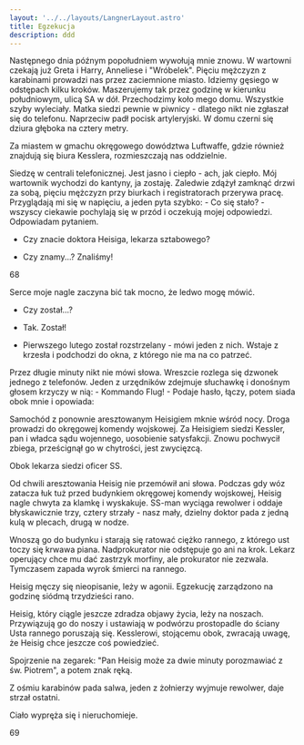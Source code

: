 ```yaml
---
layout: '../../layouts/LangnerLayout.astro'
title: Egzekucja
description: ddd
---
```


Następnego dnia późnym popołudniem wywołują mnie znowu. W wartowni czekają już Greta i Harry, Anneliese i "Wróbelek". Pięciu mężczyzn z karabinami prowadzi nas przez zaciemnione miasto. Idziemy gęsiego w odstępach kilku kroków. Maszerujemy tak przez godzinę w kierunku południowym, ulicą SA w dół. Przechodzimy koło mego domu. Wszystkie szyby wyleciały. Matka siedzi pewnie w piwnicy - dlatego nikt nie zgłaszał się do telefonu. Naprzeciw padł pocisk artyleryjski. W domu czerni się dziura głęboka na cztery metry.

Za miastem w gmachu okręgowego dowództwa Luftwaffe, gdzie również znajdują się biura Kesslera, rozmieszczają nas oddzielnie.

Siedzę w centrali telefonicznej. Jest jasno i ciepło - ach, jak ciepło. Mój wartownik wychodzi do kantyny, ja zostaję. Zaledwie zdążył zamknąć drzwi za sobą, pięciu mężczyzn przy biurkach i registratorach przerywa pracę. Przyglądają mi się w napięciu, a jeden pyta szybko: - Co się stało? - wszyscy ciekawie pochylają się w przód i oczekują mojej odpowiedzi. Odpowiadam pytaniem.

- Czy znacie doktora Heisiga, lekarza sztabowego?

- Czy znamy...? Znaliśmy!

68

Serce moje nagle zaczyna bić tak mocno, że ledwo mogę mówić.

- Czy został...?

- Tak. Został!

- Pierwszego lutego został rozstrzelany - mówi jeden z nich. Wstaje z krzesła i podchodzi do okna, z którego nie ma na co patrzeć.

Przez długie minuty nikt nie mówi słowa. Wreszcie rozlega się dzwonek jednego z telefonów. Jeden z urzędników zdejmuje słuchawkę i donośnym głosem krzyczy w nią: - Kommando Flug! - Podaje hasło, łączy, potem siada obok mnie i opowiada:

Samochód z ponownie aresztowanym Heisigiem mknie wśród nocy. Droga prowadzi do okręgowej komendy wojskowej. Za Heisigiem siedzi Kessler, pan i władca sądu wojennego, uosobienie satysfakcji. Znowu pochwycił zbiega, prześcignął go w chytrości, jest zwycięzcą.

Obok lekarza siedzi oficer SS.

Od chwili aresztowania Heisig nie przemówił ani słowa. Podczas gdy wóz zatacza łuk tuż przed budynkiem okręgowej komendy wojskowej, Heisig nagle chwyta za klamkę i wyskakuje. SS-man wyciąga rewolwer i oddaje błyskawicznie trzy, cztery strzały - nasz mały, dzielny doktor pada z jedną kulą w plecach, drugą w nodze.

Wnoszą go do budynku i starają się ratować ciężko rannego, z którego ust toczy się krwawa piana. Nadprokurator nie odstępuje go ani na krok. Lekarz operujący chce mu dać zastrzyk morfiny, ale prokurator nie zezwala. Tymczasem zapada wyrok śmierci na rannego.

Heisig męczy się nieopisanie, leży w agonii. Egzekucję zarządzono na godzinę siódmą trzydzieści rano.

Heisig, który ciągle jeszcze zdradza objawy życia, leży na noszach. Przywiązują go do noszy i ustawiają w podwórzu prostopadle do ściany Usta rannego poruszają się. Kesslerowi, stojącemu obok, zwracają uwagę, że Heisig chce jeszcze coś powiedzieć.

Spojrzenie na zegarek: "Pan Heisig może za dwie minuty porozmawiać z św. Piotrem", a potem znak ręką.

Z ośmiu karabinów pada salwa, jeden z żołnierzy wyjmuje rewolwer, daje strzał ostatni.

Ciało wypręża się i nieruchomieje.

69
